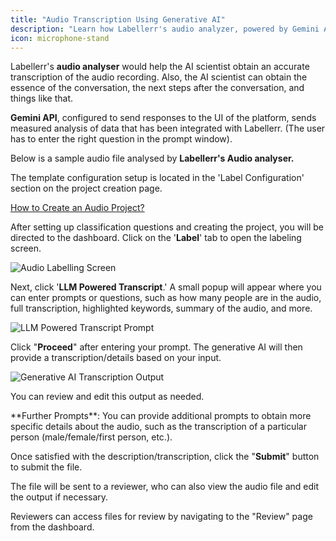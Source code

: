 ```yaml
---
title: "Audio Transcription Using Generative AI"
description: "Learn how Labellerr's audio analyzer, powered by Gemini API, provides accurate transcriptions and insights from audio recordings."
icon: microphone-stand
---
```


Labellerr's **audio analyser** would help the AI scientist obtain an accurate transcription of the audio recording. Also, the AI scientist can obtain the essence of the conversation, the next steps after the conversation, and things like that.

**Gemini API**, configured to send responses to the UI of the platform, sends measured analysis of data that has been integrated with Labellerr. (The user has to enter the right question in the prompt window).

Below is a sample audio file analysed by **Labellerr's Audio analyser.**

<Info>
The template configuration setup is located in the 'Label Configuration' section on the project creation page.

[How to Create an Audio Project?](/getting-started/create-audio-project)
</Info>

After setting up classification questions and creating the project, you will be directed to the dashboard. Click on the '**Label**' tab to open the labeling screen.

<Frame>
  <img src="https://cdn.labellerr.com/1%20%20Documentation/e333c267-ac42-4e35-9525-9f5c94dbf37a.webp" alt="Audio Labelling Screen" />
</Frame>

Next, click '**LLM Powered Transcript**.' A small popup will appear where you can enter prompts or questions, such as how many people are in the audio, full transcription, highlighted keywords, summary of the audio, and more.

<Frame>
  <img src="https://cdn.labellerr.com/1%20%20Documentation/67fab140-c060-47ca-87e8-ddae8fb69d74.webp" alt="LLM Powered Transcript Prompt" />
</Frame>

Click "**Proceed**" after entering your prompt. The generative AI will then provide a transcription/details based on your input.

<Frame>
  <img src="https://cdn.labellerr.com/1%20%20Documentation/b6e9216e-06f7-4579-8ad5-61bca73ba27c.webp" alt="Generative AI Transcription Output" />
</Frame>

You can review and edit this output as needed.

<Tip>
**Further Prompts**: You can provide additional prompts to obtain more specific details about the audio, such as the transcription of a particular person (male/female/first person, etc.).
</Tip>

Once satisfied with the description/transcription, click the "**Submit**" button to submit the file.

The file will be sent to a reviewer, who can also view the audio file and edit the output if necessary.

Reviewers can access files for review by navigating to the "Review" page from the dashboard.
